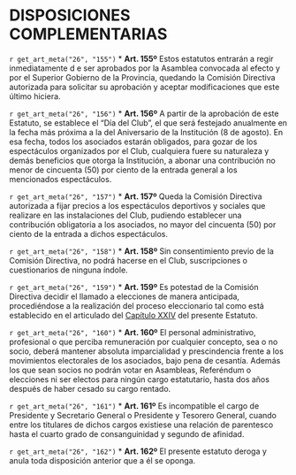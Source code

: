 # DISPOSICIONES COMPLEMENTARIAS {#cap26}

`r get_art_meta("26", "155")`
* **Art. 155º**
Estos estatutos entrarán a regir inmediatamente d e ser aprobados por la Asamblea convocada al efecto y por el Superior Gobierno de la Provincia, quedando la Comisión Directiva autorizada para solicitar su aprobación y aceptar modificaciones que este último hiciera.

`r get_art_meta("26", "156")`
* **Art. 156º**
A partir de la aprobación de este Estatuto, se establece el “Día del Club”, el que será festejado anualmente en la fecha más próxima a la del Aniversario de la Institución (8 de agosto). En esa fecha, todos los asociados estarán obligados, para gozar de los espectáculos organizados por el Club, cualquiera fuere su naturaleza y demás beneficios que otorga la Institución, a abonar una contribución no menor de cincuenta (50) por ciento de la entrada general a los mencionados espectáculos.

`r get_art_meta("26", "157")`
* **Art. 157º**
Queda la Comisión Directiva autorizada a fijar precios a los espectáculos deportivos y sociales que realizare en las instalaciones del Club, pudiendo establecer una contribución obligatoria a los asociados, no mayor del cincuenta (50) por ciento de la entrada a dichos espectáculos.

`r get_art_meta("26", "158")`
* **Art. 158º**
Sin consentimiento previo de la Comisión Directiva, no podrá hacerse en el Club, suscripciones o cuestionarios de ninguna índole.

`r get_art_meta("26", "159")`
* **Art. 159º**
Es potestad de la Comisión Directiva decidir el llamado a elecciones de manera anticipada, procediéndose a la realización del proceso eleccionario tal como está establecido en el articulado del [Capítulo XXIV](#cap24) del presente Estatuto.

`r get_art_meta("26", "160")`
* **Art. 160º**
El personal administrativo, profesional o que perciba remuneración por cualquier concepto, sea o no socio, deberá mantener absoluta imparcialidad y prescindencia frente a los movimientos electorales de los asociados, bajo pena de cesantía. Además los que sean socios no podrán votar en Asambleas, Referéndum o elecciones ni ser electos para ningún cargo estatutario, hasta dos años después de haber cesado su cargo rentado.

`r get_art_meta("26", "161")`
* **Art. 161º**
Es incompatible el cargo de Presidente y Secretario General o Presidente y Tesorero General, cuando entre los titulares de dichos cargos existiese una relación de parentesco hasta el cuarto grado de consanguinidad y segundo de afinidad.

`r get_art_meta("26", "162")`
* **Art. 162º**
El presente estatuto deroga y anula toda disposición anterior que a él se oponga.
